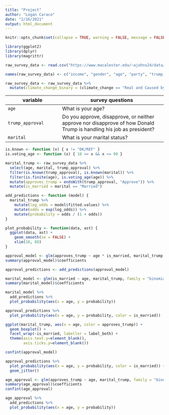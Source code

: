 ```yaml
---
title: "Project"
author: "Logan Caraco"
date: "2/16/2021"
output: html_document
---
```


```r
knitr::opts_chunk$set(collapse = TRUE, warning = FALSE, message = FALSE, fig.align = 'center')
```


```r
library(ggplot2)
library(dplyr)
library(magrittr)
```


```r
raw_survey_data <- read.csv("https://www.macalester.edu/~ajohns24/data/pulse_of_the_nation.csv")

names(raw_survey_data) <- c("income", "gender", "age", "party", "trump_approval", "education", "marital", "robots", "climate_change", "transformers", "science_is_honest", "vaccines_are_safe", "books", "ghosts", "fed_sci_budget", "earth_sun", "wise_unwise")

raw_survey_data <- raw_survey_data %>% 
  mutate(climate_change_binary = (climate_change == "Real and Caused by People"))
```


  variable |	survey questions
  ---------+-----------------
  `age` |	What is your age?
  `trump_approval` |	Do you approve, disapprove, or neither approve nor disapprove of how Donald Trump is handling his job as president?
  `marital` |	What is your marital status?

```r
is.known <- function (x) { x != "DK/REF" }
is.voting_age <- function (x) { 18 <= x && x <= 90 }
```

```r
marital_trump <- raw_survey_data %>%
  select(age, marital, trump_approval) %>%
  filter(is.known(trump_approval), is.known(marital)) %>% 
  filter(is.finite(age), is.voting_age(age)) %>%
  mutate(approves_trump = endsWith(trump_approval, "Approve")) %>%
  mutate(is_married = marital == "Married")
```

```r
add_predictions <- function (model) {
  marital_trump %>% 
    mutate(log_odds = model$fitted.values) %>% 
    mutate(odds = exp(log_odds)) %>% 
    mutate(probability = odds / (1 + odds))
}

plot_probability <- function(data, ast) {
  ggplot(data, ast) + 
    geom_smooth(se = FALSE) +
    xlim(18, 88)
}
```

``` r
approval_model <- glm(approves_trump ~ age * is_married, marital_trump, family = "binomial")
summary(approval_model)$coefficients

approval_predictions <- add_predictions(approval_model)
```

``` r
marital_model <- glm(is_married ~ age, marital_trump, family = "binomial")
summary(marital_model)$coefficients

marital_model %>%
  add_predictions %>%
  plot_probability(aes(x = age, y = probability))
```

``` r
approval_predictions %>%
  plot_probability(aes(x = age, y = probability, color = is_married))
```

  
```r
ggplot(marital_trump, aes(x = age, color = approves_trump)) +
  geom_boxplot() +
  facet_wrap(~is_married, labeller = label_both) +
  theme(axis.text.y=element_blank(),
        axis.ticks.y=element_blank())
```

```r
confint(approval_model)

approval_predictions %>%
  plot_probability(aes(x = age, y = probability, color = is_married)) +
  geom_jitter()
```


```r
age_approval <- glm(approves_trump ~ age, marital_trump, family = "binomial")
summary(age_approval)$coefficients
confint(age_approval)

age_approval %>%
  add_predictions %>%
  plot_probability(aes(x = age, y = probability))
```


